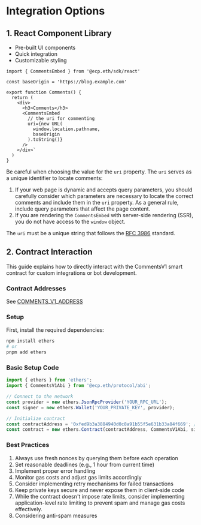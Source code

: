 # Integration Options

## 1. React Component Library

- Pre-built UI components
- Quick integration
- Customizable styling

```tsx
import { CommentsEmbed } from '@ecp.eth/sdk/react'

const baseOrigin = 'https://blog.example.com'

export function Comments() {
  return (
    <div>
      <h3>Comments</h3>
      <CommentsEmbed
        // the uri for commenting
        uri={new URL(
          window.location.pathname,
          baseOrigin
        ).toString()}
      />
    </div>`
  )
}
```

Be careful when choosing the value for the `uri` property. The `uri` serves as a unique identifier to locate comments:

1. If your web page is dynamic and accepts query parameters, you should carefully consider which parameters are necessary to locate the correct comments
and include them in the `uri` property. As a general rule, include query parameters that affect the page content.
2. If you are rendering the `CommentsEmbed` with server-side rendering (SSR), you do not have access to the `window` object.

The `uri` must be a unique string that follows the [RFC 3986](https://datatracker.ietf.org/doc/html/rfc3986) standard.

## 2. Contract Interaction

This guide explains how to directly interact with the CommentsV1 smart contract for custom integrations or bot development.

### Contract Addresses

See [COMMENTS_V1_ADDRESS](/sdk-reference/default/variables/COMMENTS_V1_ADDRESS)

### Setup

First, install the required dependencies:

```bash
npm install ethers
# or
pnpm add ethers
```

### Basic Setup Code

```typescript
import { ethers } from 'ethers';
import { CommentsV1Abi } from '@ecp.eth/protocol/abi';

// Connect to the network
const provider = new ethers.JsonRpcProvider('YOUR_RPC_URL');
const signer = new ethers.Wallet('YOUR_PRIVATE_KEY', provider);

// Initialize contract
const contractAddress = '0xfed9b3a3884940d0c8a91b55f5e631b33a84f669'; // Base mainnet
const contract = new ethers.Contract(contractAddress, CommentsV1Abi, signer);
```

### Best Practices

1. Always use fresh nonces by querying them before each operation
2. Set reasonable deadlines (e.g., 1 hour from current time)
3. Implement proper error handling
4. Monitor gas costs and adjust gas limits accordingly
5. Consider implementing retry mechanisms for failed transactions
6. Keep private keys secure and never expose them in client-side code
7. While the contract doesn't impose rate limits, consider implementing application-level rate limiting to prevent spam and manage gas costs effectively.
8. Considering anti-spam measures
